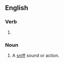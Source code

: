 ==English==
{{wikipedia}}

===Verb===
{{head|en|verb form}}

# {{present participle of|sniff|lang=en|nocat=1}}

===Noun===
{{en-noun}}

# A [[sniff]] sound or action.